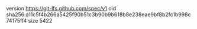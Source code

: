 version https://git-lfs.github.com/spec/v1
oid sha256:a11c5f4b266a5425f90b51c3b90b9b618b8e238eae9bf8b2fc1b998c74175ff4
size 5422
